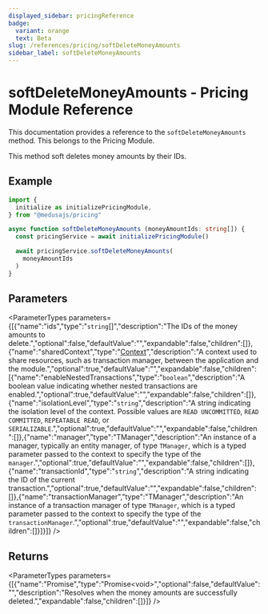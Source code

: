 ```yaml
---
displayed_sidebar: pricingReference
badge:
  variant: orange
  text: Beta
slug: /references/pricing/softDeleteMoneyAmounts
sidebar_label: softDeleteMoneyAmounts
---
```



# softDeleteMoneyAmounts - Pricing Module Reference

This documentation provides a reference to the `softDeleteMoneyAmounts` method. This belongs to the Pricing Module.

This method soft deletes money amounts by their IDs.

## Example

```ts
import {
  initialize as initializePricingModule,
} from "@medusajs/pricing"

async function softDeleteMoneyAmounts (moneyAmountIds: string[]) {
  const pricingService = await initializePricingModule()

  await pricingService.softDeleteMoneyAmounts(
    moneyAmountIds
  )
}
```

## Parameters

<ParameterTypes parameters={[{"name":"ids","type":"`string`[]","description":"The IDs of the money amounts to delete.","optional":false,"defaultValue":"","expandable":false,"children":[]},{"name":"sharedContext","type":"[Context](../../interfaces/pricing.Context.mdx)","description":"A context used to share resources, such as transaction manager, between the application and the module.","optional":true,"defaultValue":"","expandable":false,"children":[{"name":"enableNestedTransactions","type":"`boolean`","description":"A boolean value indicating whether nested transactions are enabled.","optional":true,"defaultValue":"","expandable":false,"children":[]},{"name":"isolationLevel","type":"`string`","description":"A string indicating the isolation level of the context. Possible values are `READ UNCOMMITTED`, `READ COMMITTED`, `REPEATABLE READ`, or `SERIALIZABLE`.","optional":true,"defaultValue":"","expandable":false,"children":[]},{"name":"manager","type":"TManager","description":"An instance of a manager, typically an entity manager, of type `TManager`, which is a typed parameter passed to the context to specify the type of the `manager`.","optional":true,"defaultValue":"","expandable":false,"children":[]},{"name":"transactionId","type":"`string`","description":"A string indicating the ID of the current transaction.","optional":true,"defaultValue":"","expandable":false,"children":[]},{"name":"transactionManager","type":"TManager","description":"An instance of a transaction manager of type `TManager`, which is a typed parameter passed to the context to specify the type of the `transactionManager`.","optional":true,"defaultValue":"","expandable":false,"children":[]}]}]} />

## Returns

<ParameterTypes parameters={[{"name":"Promise","type":"Promise&#60;void&#62;","optional":false,"defaultValue":"","description":"Resolves when the money amounts are successfully deleted.","expandable":false,"children":[]}]} />
